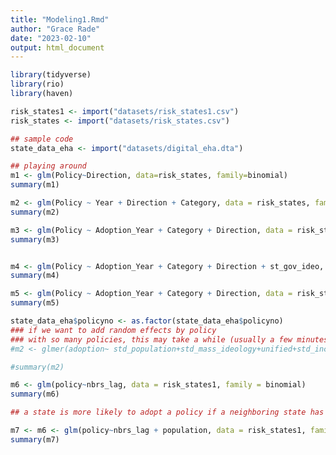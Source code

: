 ```yaml
---
title: "Modeling1.Rmd"
author: "Grace Rade"
date: "2023-02-10"
output: html_document
---
```


```r
library(tidyverse)
library(rio)
library(haven)

risk_states1 <- import("datasets/risk_states1.csv")
risk_states <- import("datasets/risk_states.csv")
```

```r
## sample code
state_data_eha <- import("datasets/digital_eha.dta") 

## playing around
m1 <- glm(Policy~Direction, data=risk_states, family=binomial)
summary(m1)

m2 <- glm(Policy ~ Year + Direction + Category, data = risk_states, family = binomial)
summary(m2)

m3 <- glm(Policy ~ Adoption_Year + Category + Direction, data = risk_states, family = binomial)
summary(m3)


m4 <- glm(Policy ~ Adoption_Year + Category + Direction + st_gov_ideo, data = risk_states, family = binomial)
summary(m4)

m5 <- glm(Policy ~ Adoption_Year + Category + Direction, data = risk_states, family = binomial)
summary(m5)

state_data_eha$policyno <- as.factor(state_data_eha$policyno)
### if we want to add random effects by policy
### with so many policies, this may take a while (usually a few minutes)
#m2 <- glmer(adoption~ std_population+std_mass_ideology+unified+std_income+ std_legp_squire+ (1|policy), data=state_data_eha, family=binomial)

#summary(m2)

m6 <- glm(policy~nbrs_lag, data = risk_states1, family = binomial)
summary(m6)

## a state is more likely to adopt a policy if a neighboring state has adopted a policy, and the likelihood increases if more states adopt

m7 <- m6 <- glm(policy~nbrs_lag + population, data = risk_states1, family = binomial)
summary(m7)
```

